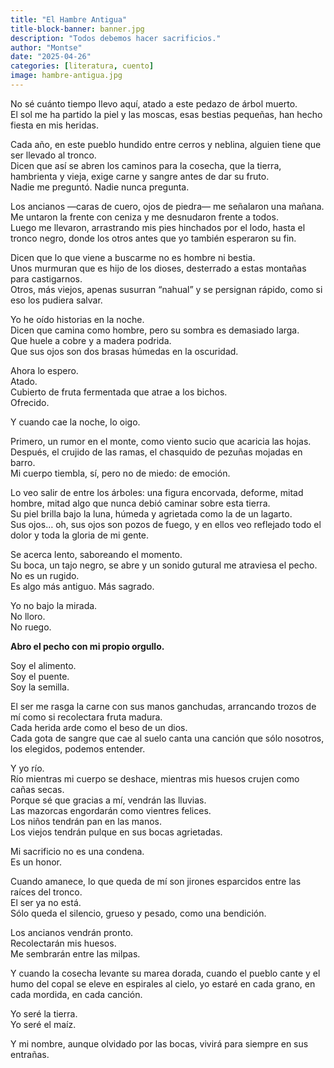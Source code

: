 ```yaml
---
title: "El Hambre Antigua"
title-block-banner: banner.jpg
description: "Todos debemos hacer sacrificios."
author: "Montse"
date: "2025-04-26"
categories: [literatura, cuento]
image: hambre-antigua.jpg
---
```


No sé cuánto tiempo llevo aquí, atado a este pedazo de árbol muerto.  
El sol me ha partido la piel y las moscas, esas bestias pequeñas, han hecho fiesta en mis heridas.

Cada año, en este pueblo hundido entre cerros y neblina, alguien tiene que ser llevado al tronco.  
Dicen que así se abren los caminos para la cosecha, que la tierra, hambrienta y vieja, exige carne y sangre antes de dar su fruto.  
Nadie me preguntó. Nadie nunca pregunta.

Los ancianos —caras de cuero, ojos de piedra— me señalaron una mañana.  
Me untaron la frente con ceniza y me desnudaron frente a todos.  
Luego me llevaron, arrastrando mis pies hinchados por el lodo, hasta el tronco negro, donde los otros antes que yo también esperaron su fin.

Dicen que lo que viene a buscarme no es hombre ni bestia.  
Unos murmuran que es hijo de los dioses, desterrado a estas montañas para castigarnos.  
Otros, más viejos, apenas susurran "nahual" y se persignan rápido, como si eso los pudiera salvar.

Yo he oído historias en la noche.  
Dicen que camina como hombre, pero su sombra es demasiado larga.  
Que huele a cobre y a madera podrida.  
Que sus ojos son dos brasas húmedas en la oscuridad.

Ahora lo espero.  
Atado.  
Cubierto de fruta fermentada que atrae a los bichos.  
Ofrecido.

Y cuando cae la noche, lo oigo.

Primero, un rumor en el monte, como viento sucio que acaricia las hojas.  
Después, el crujido de las ramas, el chasquido de pezuñas mojadas en barro.  
Mi cuerpo tiembla, sí, pero no de miedo: de emoción.

Lo veo salir de entre los árboles: una figura encorvada, deforme, mitad hombre, mitad algo que nunca debió caminar sobre esta tierra.  
Su piel brilla bajo la luna, húmeda y agrietada como la de un lagarto.  
Sus ojos... oh, sus ojos son pozos de fuego, y en ellos veo reflejado todo el dolor y toda la gloria de mi gente.

Se acerca lento, saboreando el momento.  
Su boca, un tajo negro, se abre y un sonido gutural me atraviesa el pecho.  
No es un rugido.  
Es algo más antiguo. Más sagrado.

Yo no bajo la mirada.  
No lloro.  
No ruego.

**Abro el pecho con mi propio orgullo.**

Soy el alimento.  
Soy el puente.  
Soy la semilla.

El ser me rasga la carne con sus manos ganchudas, arrancando trozos de mí como si recolectara fruta madura.  
Cada herida arde como el beso de un dios.  
Cada gota de sangre que cae al suelo canta una canción que sólo nosotros, los elegidos, podemos entender.

Y yo río.  
Río mientras mi cuerpo se deshace, mientras mis huesos crujen como cañas secas.  
Porque sé que gracias a mí, vendrán las lluvias.  
Las mazorcas engordarán como vientres felices.  
Los niños tendrán pan en las manos.  
Los viejos tendrán pulque en sus bocas agrietadas.

Mi sacrificio no es una condena.  
Es un honor.

Cuando amanece, lo que queda de mí son jirones esparcidos entre las raíces del tronco.  
El ser ya no está.  
Sólo queda el silencio, grueso y pesado, como una bendición.

Los ancianos vendrán pronto.  
Recolectarán mis huesos.  
Me sembrarán entre las milpas.

Y cuando la cosecha levante su marea dorada, cuando el pueblo cante y el humo del copal se eleve en espirales al cielo, yo estaré en cada grano, en cada mordida, en cada canción.

Yo seré la tierra.  
Yo seré el maíz.

Y mi nombre, aunque olvidado por las bocas, vivirá para siempre en sus entrañas.